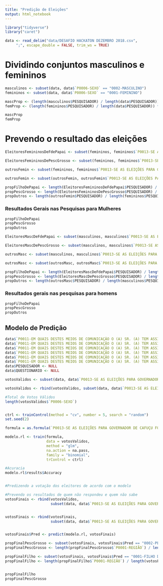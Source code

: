 ```yaml
---
title: "Predição de Eleições"
output: html_notebook
---
```





```r
library("tidyverse")
library("caret")

data <- read_delim("data/DESAFIO HACKATON DEZEMBRO 2018.csv", 
     ";", escape_double = FALSE, trim_ws = TRUE)
```



# Dividindo conjuntos masculinos e femininos
```r

masculinos <- subset(data, data$`P0006-SEXO` == "0002-MASCULINO")
femininos <- subset(data, data$`P0006-SEXO` == "0001-FEMININO")

mascProp <- (length(masculinos$PESQUISADOR) / length(data$PESQUISADOR)) * 100
femProp <- (length(femininos$PESQUISADOR) / length(data$PESQUISADOR)) * 100

mascProp
femProp
```


# Prevendo o resultado das eleições
```r

EleitoresFemininosDeFdePapai <- subset(femininos, femininos$`P0013-SE AS ELEIÇÕES PARA GOVERNADOR DE CAFUÇU FOSSEM HOJE, EM QUAL DESTES CANDIDATOS O (A) SR. (A) VOTARIA? (ESTIMULADA RU)` == "0001-FILHO DE PAPAI (PSB)")

EleitoresFemininosDePescGrosso <- subset(femininos, femininos$`P0013-SE AS ELEIÇÕES PARA GOVERNADOR DE CAFUÇU FOSSEM HOJE, EM QUAL DESTES CANDIDATOS O (A) SR. (A) VOTARIA? (ESTIMULADA RU)` == "0002-PESCOÇO GROSSO (PSD)")

outrosFemin <- subset(femininos, femininos$`P0013-SE AS ELEIÇÕES PARA GOVERNADOR DE CAFUÇU FOSSEM HOJE, EM QUAL DESTES CANDIDATOS O (A) SR. (A) VOTARIA? (ESTIMULADA RU)` != "0001-FILHO DE PAPAI (PSB)")

outrosFemin <- subset(outrosFemin, outrosFemin$`P0013-SE AS ELEIÇÕES PARA GOVERNADOR DE CAFUÇU FOSSEM HOJE, EM QUAL DESTES CANDIDATOS O (A) SR. (A) VOTARIA? (ESTIMULADA RU)` != "0002-PESCOÇO GROSSO (PSD)")

propFilhoDePapai <- length(EleitoresFemininosDeFdePapai$PESQUISADOR) / length(femininos$PESQUISADOR)
propPescGrosso <- length(EleitoresFemininosDePescGrosso$PESQUISADOR) / length(femininos$PESQUISADOR) 
propOutros <- length(outrosFemin$PESQUISADOR) / length(femininos$PESQUISADOR) 

```


### Resultados Gerais nas Pesquisas para Mulheres

```r
propFilhoDePapai
propPescGrosso
propOutros
```


```r
EleitoresMascDeFdePapai <- subset(masculinos, masculinos$`P0013-SE AS ELEIÇÕES PARA GOVERNADOR DE CAFUÇU FOSSEM HOJE, EM QUAL DESTES CANDIDATOS O (A) SR. (A) VOTARIA? (ESTIMULADA RU)` == "0001-FILHO DE PAPAI (PSB)")

EleitoresMascDePescGrosso <- subset(masculinos, masculinos$`P0013-SE AS ELEIÇÕES PARA GOVERNADOR DE CAFUÇU FOSSEM HOJE, EM QUAL DESTES CANDIDATOS O (A) SR. (A) VOTARIA? (ESTIMULADA RU)` == "0002-PESCOÇO GROSSO (PSD)")

outrosMasc <- subset(masculinos, masculinos$`P0013-SE AS ELEIÇÕES PARA GOVERNADOR DE CAFUÇU FOSSEM HOJE, EM QUAL DESTES CANDIDATOS O (A) SR. (A) VOTARIA? (ESTIMULADA RU)` != "0001-FILHO DE PAPAI (PSB)")

outrosMasc <- subset(outrosMasc, outrosMasc$`P0013-SE AS ELEIÇÕES PARA GOVERNADOR DE CAFUÇU FOSSEM HOJE, EM QUAL DESTES CANDIDATOS O (A) SR. (A) VOTARIA? (ESTIMULADA RU)` != "0002-PESCOÇO GROSSO (PSD)")

propFilhoDePapai <- length(EleitoresMascDeFdePapai$PESQUISADOR) / length(masculinos$PESQUISADOR)
propPescGrosso <- length(EleitoresMascDePescGrosso$PESQUISADOR) / length(masculinos$PESQUISADOR) 
propOutros <- length(outrosMasc$PESQUISADOR) / length(masculinos$PESQUISADOR) 

```

### Resultados gerais nas pesquisas para homens

```r
propFilhoDePapai
propPescGrosso
propOutros
```

## Modelo de Predição

```r

data$`P0011-EM QUAIS DESTES MEIOS DE COMUNICAÇÃO O (A) SR. (A) TEM ASSISTIDO OU OUVIDO A PROPAGANDA POLÍTICA DESTA ELEIÇÃO? (RM ESTIMULADA)(F)` <- NULL
data$`P0011-EM QUAIS DESTES MEIOS DE COMUNICAÇÃO O (A) SR. (A) TEM ASSISTIDO OU OUVIDO A PROPAGANDA POLÍTICA DESTA ELEIÇÃO? (RM ESTIMULADA)(E)` <- NULL
data$`P0011-EM QUAIS DESTES MEIOS DE COMUNICAÇÃO O (A) SR. (A) TEM ASSISTIDO OU OUVIDO A PROPAGANDA POLÍTICA DESTA ELEIÇÃO? (RM ESTIMULADA)(D)` <- NULL
data$`P0011-EM QUAIS DESTES MEIOS DE COMUNICAÇÃO O (A) SR. (A) TEM ASSISTIDO OU OUVIDO A PROPAGANDA POLÍTICA DESTA ELEIÇÃO? (RM ESTIMULADA)(C)` <- NULL
data$`P0011-EM QUAIS DESTES MEIOS DE COMUNICAÇÃO O (A) SR. (A) TEM ASSISTIDO OU OUVIDO A PROPAGANDA POLÍTICA DESTA ELEIÇÃO? (RM ESTIMULADA)(B)` <- NULL
data$`P0011-EM QUAIS DESTES MEIOS DE COMUNICAÇÃO O (A) SR. (A) TEM ASSISTIDO OU OUVIDO A PROPAGANDA POLÍTICA DESTA ELEIÇÃO? (RM ESTIMULADA)(A)` <- NULL
data$PESQUISADOR <- NULL
data$QUESTIONARIO <- NULL

votosValidos <- subset(data, data$`P0013-SE AS ELEIÇÕES PARA GOVERNADOR DE CAFUÇU FOSSEM HOJE, EM QUAL DESTES CANDIDATOS O (A) SR. (A) VOTARIA? (ESTIMULADA RU)` == "0001-FILHO DE PAPAI (PSB)")

votosValidos <- rbind(votosValidos, subset(data, data$`P0013-SE AS ELEIÇÕES PARA GOVERNADOR DE CAFUÇU FOSSEM HOJE, EM QUAL DESTES CANDIDATOS O (A) SR. (A) VOTARIA? (ESTIMULADA RU)` == "0002-PESCOÇO GROSSO (PSD)"))

#Total de Votos Válidos
length(votosValidos$`P0006-SEXO`)


ctrl <- trainControl(method = "cv", number = 5, search = "random")
set.seed(2)

formula = as.formula(`P0013-SE AS ELEIÇÕES PARA GOVERNADOR DE CAFUÇU FOSSEM HOJE, EM QUAL DESTES CANDIDATOS O (A) SR. (A) VOTARIA? (ESTIMULADA RU)` ~.)

modelo.rl <- train(formula,
                   data = votosValidos,
                   method = "glm",
                   na.action = na.pass,
                   family = "binomial",
                   trControl = ctrl)

#Acuracia
modelo.rl$results$Accuracy


#Predizendo a votação dos eleitores de acordo com o modelo

#Prevendo os resultados de quem não respondeu e quem não sabe
votosFinais <- rbind(votosValidos,
                     subset(data, data$`P0013-SE AS ELEIÇÕES PARA GOVERNADOR DE CAFUÇU FOSSEM HOJE, EM QUAL DESTES CANDIDATOS O (A) SR. (A) VOTARIA? (ESTIMULADA RU)` == "0005-NÃO RESPONDEU"))


votosFinais <- rbind(votosFinais,
                     subset(data, data$`P0013-SE AS ELEIÇÕES PARA GOVERNADOR DE CAFUÇU FOSSEM HOJE, EM QUAL DESTES CANDIDATOS O (A) SR. (A) VOTARIA? (ESTIMULADA RU)` == "0004-NÃO SABE"))


votosFinais$Pred <- predict(modelo.rl, votosFinais)

propFinalPescGrosso <- subset(votosFinais, votosFinais$Pred == "0002-PESCOÇO GROSSO (PSD)")
propFinalPescGrosso <- length(propFinalPescGrosso$`P0001-REGIÃO`) / length(votosFinais$`P0001-REGIÃO`)

propFinalFilho <- subset(votosFinais, votosFinais$Pred == "0001-FILHO DE PAPAI (PSB)")
propFinalFilho <- length(propFinalFilho$`P0001-REGIÃO`) / length(votosFinais$`P0001-REGIÃO`)


propFinalFilho
propFinalPescGrosso

```

